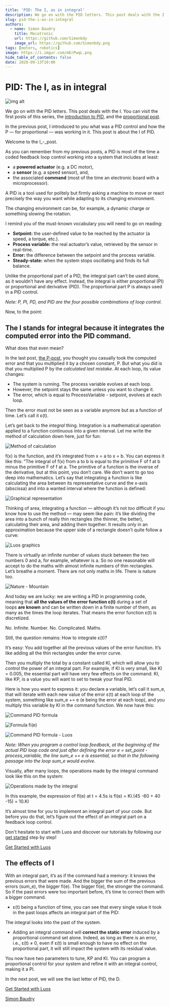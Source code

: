 ```yaml
---
title: 'PID: The I, as in integral'
description: We go on with the PID letters. This post deals with the I. You can visit the first posts of this serie, the introduction to PID and the proportional post.
slug: pid-the-i-as-in-integral
authors:
  - name: Simon Baudry
    title: Mecatronic 
    url: https://github.com/Simonbdy
    image_url: https://github.com/Simonbdy.png
tags: [motors, robotics]
image: https://i.imgur.com/mErPwqL.png
hide_table_of_contents: false
date: 2020-09-13T10:00
---
```


# PID: The I, as in integral

![img alt](/img/blog/9.png)

We go on with the PID letters. This post deals with the I. You can visit the first posts of this series, the [introduction to PID](https://www.luos.io/blog/an-introduction-to-pid-control-with-dc-motor), and the [proportional post](https://www.luos.io/blog/pid-the-p-as-in-proportional).

<!--truncate-->

In the previous post, I introduced to you what was a PID control and how the P — for proportional — was working in it. This post is about the I of PID.

Welcome to the I_\-_post.

As you can remember from my previous posts, a PID is most of the time a coded feedback loop control working into a system that includes at least:

*   a **powered actuator** (e.g. a DC motor),
*   a **sensor** (e.g. a speed sensor), and,
*   the associated **command** (most of the time an electronic board with a microprocessor).

A PID is a tool used for politely but firmly asking a machine to move or react precisely the way you want while adapting to its changing environment.

The changing environment can be, for example, a dynamic charge or something slowing the rotation.

I remind you of the must-known vocabulary you will need to go on reading:

*   **Setpoint:** the user-defined value to be reached by the actuator (a speed, a torque, etc.).
*   **Process variable:** the real actuator’s value, retrieved by the sensor in real-time.
*   **Error:** the difference between the setpoint and the process variable.
*   **Steady-state:** when the system stops oscillating and finds its full balance.

Unlike the proportional part of a PID, the integral part can’t be used alone, as it wouldn’t have any effect. Instead, the integral is either proportional (PI) or proportional and derivative (PID). The proportional part P is always used in a PID control.

_Note: P, PI, PD, and PID are the four possible combinations of loop control._

Now, to the point:

<h2> The I stands for integral because it integrates the computed error into the PID command. </h2>

What does that even mean?

In the last post, [the P-post](https://www.luos.io/blog/pid-the-p-as-in-proportional), you thought you casually took the computed error and that you multiplied it by a chosen constant, P. But what you did is that you multiplied P by the _calculated last mistake_. At each loop, its value changes:

*   The system is running. The process variable evolves at each loop.
*   However, the setpoint stays the same unless you want to change it.
*   The error, which is equal to ProcessVariable - setpoint, evolves at each loop.

Then the error must not be seen as a variable anymore but as a function of time. Let’s call it ε(t).

Let’s get back to the _integral_ thing. Integration is a mathematical operation applied to a function continuous into a given interval. Let me write the method of calculation down here, just for fun:

![Method of calculation](https://uploads-ssl.webflow.com/602cf5c87ad04ea98eaa99da/6030df0a31f7c0869167fe34_1*GhVOaX7zywwx5N6S7M5A0w.png)

f(x) is the function, and it’s integrated from x = a to x = b. You can express it like this: “The integral of f(x) from a to b is equal to the primitive F of f at b minus the primitive F of f at a. The primitive of a function is the inverse of the derivative, but at this point, you don’t care. We don’t want to go too deep into mathematics. Let’s say that integrating a function is like calculating the area between its representative curve and the x-axis (abscissa) and into a wanted interval where the function is defined:

![Graphical representation](https://uploads-ssl.webflow.com/602cf5c87ad04ea98eaa99da/6030df0ad368ac174867a122_1*Z3iHT4MCVtcrjxttPd8CsA.png)

Thinking of area, integrating a function — although it’s not _too_ difficult if you know how to use the method — may seem like pain: it’s like dividing the area into a bunch of really thin rectangles (the thinner, the better), calculating their area, and adding them together. It results only in an approximation because the upper side of a rectangle doesn’t quite follow a curve:

![Luos graphics](https://uploads-ssl.webflow.com/602cf5c87ad04ea98eaa99da/6030df0a96cdf20cdd79816e_1*9hg_AZGNAEfoqsrlSZ0YWg.png)

There is virtually an infinite number of values stuck between the two numbers 0 and a, for example, whatever is a. So no one reasonable will accept to do the maths with almost infinite numbers of thin rectangles.  
Let’s breathe a moment. There are not only maths in life. There is nature too.

![Nature - Mountain](https://uploads-ssl.webflow.com/602cf5c87ad04ea98eaa99da/6030df0a8e9d96a7e5bae140_1*85cOgiKGnWLt1uPLGSRAbg.jpeg)

And today we are lucky: we are writing a PID in programming code, meaning that **all the values of the error function ε(t)** during a set of loops **are known** and can be written down in a finite number of them, as many as the times the loop iterates. That means the error function ε(t) is discretized.

No. Infinite. Number. No. Complicated. Maths.

Still, the question remains: How to integrate ε(t)?

It’s easy: You add together all the previous values of the error function. It’s like adding all the thin rectangles under the error curve.

Then you multiply the total by a constant called KI, which will allow you to control the power of an integral part. For example, if KI is very small, like KI = 0.005, the essential part will have very few effects on the command. KI, like KP, is a value you will want to set to tweak your final PID.

Here is how you want to express it: you declare a variable, let’s call it sum\_e, that will iterate with each new value of the error ε(t) at each loop of the system, something like sum\_e += e (e being the error at each loop), and you multiply this variable by KI in the command function. We now have this:

![Command PID formula](https://uploads-ssl.webflow.com/602cf5c87ad04ea98eaa99da/6030d40f255fb18cb89c594c_1*FlLnS95RglcrhaztKnYnIA.png)

![Formula fi(e) ](https://uploads-ssl.webflow.com/602cf5c87ad04ea98eaa99da/6030df0a21404bd87c810fac_1*Sw98_YzOMceEcXWyDKS_xQ.png)

![Command PID formula - Luos](https://uploads-ssl.webflow.com/602cf5c87ad04ea98eaa99da/6030df0b31f7c0823667fe35_1*aoZI9dqx0OTsWC4fc6ilEA.png)

_Note:_ _When you program a control loop feedback, at the beginning of the actual PID loop code and just after defining the error e = set\_point -process\_variable, the line sum\_e += e is essential, so that in the following passage into the loop sum\_e would evolve._

Visually, after many loops, the operations made by the integral command look like this on the system:

![Operations made by the integral](https://uploads-ssl.webflow.com/602cf5c87ad04ea98eaa99da/6030df0b96cdf25ac979816f_1*LJHIjL_aHBJpLLsOENLK3w.png)

In this example, the expression of fI(e) at t = 4.5s is fI(e) = KI.(45 -60 + 40 -15) = 10.KI

It’s almost time for you to implement an integral part of your code. But before you do that, let’s figure out the effect of an integral part on a feedback loop control.

Don't hesitate to start with Luos and discover our tutorials by following our [get started](https://docs.luos.io/get-started/get-started) step by step!

[Get Started with Luos](https://docs.luos.io/get-started/get-started)

<h2> The effects of I </h2>

With an integral part, it’s as if the command had a memory: it knows the previous errors that were made. And the bigger the sum of the previous errors (sum\_e), the bigger fi(e). The bigger fi(e), the stronger the command. So if the past errors were too important before, it’s time to correct them with a bigger command.

*   ε(t) being a function of time, you can see that every single value it took in the past loops affects an integral part of the PID:

The integral looks into the past of the system.

*   Adding an integral command will **correct the static error** induced by a proportional command set alone. Indeed, as long as there is an error, i.e., ε(t) ≠ 0, even if ε(t) is small enough to have no effect on the proportional part, it will still impact the system with its residual value.

You now have two parameters to tune, KP and KI. You can program a proportional control for your system and refine it with an integral control, making it a PI.

In the next post, we will see the last letter of PID, the D.

[Get Started with Luos](https://docs.luos.io/get-started/get-started)

[Simon Baudry](https://www.linkedin.com/in/simon-the-baudry/)